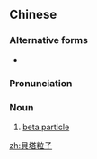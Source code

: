 {{also|贝塔粒子}}
==Chinese==
{{zh-forms|s=贝塔粒子|type=22}}
{{wikipedia|lang=zh}}

===Alternative forms===
* {{zh-l|β粒子}}

===Pronunciation===
{{zh-pron
|m=bèitǎ lìzǐ,tl=y
|cat=n
}}

===Noun===
{{zh-noun}}

# {{lb|zh|physics}} [[beta particle]]

[[zh:貝塔粒子]]